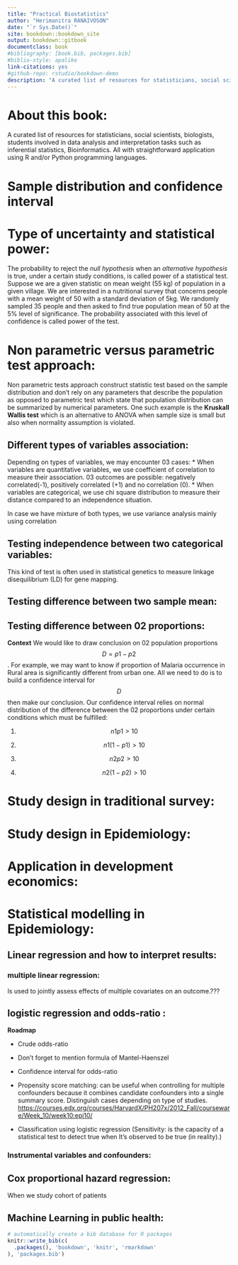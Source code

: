```yaml
--- 
title: "Practical Biostatistics"
author: "Herimanitra RANAIVOSON"
date: "`r Sys.Date()`"
site: bookdown::bookdown_site
output: bookdown::gitbook
documentclass: book
#bibliography: [book.bib, packages.bib]
#biblio-style: apalike
link-citations: yes
#github-repo: rstudio/bookdown-demo
description: "A curated list of resources for statisticians, social scientists, biologists, students involved in data analysis and interpretation tasks such as inferential statistics, Bioinformatics. All with straightforward application using R and/or Python programming languages."
---
```


# About this book:

A curated list of resources for statisticians, social scientists, biologists, students involved in data analysis and interpretation tasks such as inferential statistics, Bioinformatics. All with straightforward application using R and/or Python programming languages.

# Sample distribution and confidence interval

# Type of uncertainty and statistical power:

The probability to reject the _null hypothesis_ when an _alternative hypothesis_ is true, under a certain study conditions, is called power of a statistical test. Suppose we are a given statistic on mean weight (55 kg) of population in a given village. We are interested in a nutritional survey that concerns people with a mean weight of 50 with a standard deviation of 5kg. We randomly sampled 35 people and then asked to find true population mean of 50 at the 5% level of significance. The probability associated with this level of confidence is called power of the test.

# Non parametric versus parametric test approach:

Non parametric tests approach construct statistic test based on the sample distribution and don't rely on any parameters that describe the population as opposed to parametric test which state that population distribution can be summarized by numerical parameters. One such example is the **Kruskall Wallis test** which is an alternative to ANOVA when sample size is small but also when normality assumption is violated.

## Different types of variables association:

Depending on types of variables, we may encounter 03 cases:
* When variables are quantitative variables, we use coefficient of correlation to measure their association. 03 outcomes are possible: negatively correlated(-1), positively correlated (+1) and no correlation (0).
* When variables are categorical, we use chi square distribution to measure their distance compared to an independence situation.

In case we have mixture of both types, we use variance analysis mainly using correlation

## Testing independence between two categorical variables:
This kind of test is often used in statistical genetics to measure linkage disequilibrium (LD) for gene mapping.

## Testing difference between two sample mean:

## Testing difference between 02 proportions:

**Context**
We would like to draw conclusion on 02 population proportions $$ D=p{1} - p{2} $$ . For example, we may want to know if proportion of Malaria occurrence in Rural area is significantly different from urban one. All we need to do is to build a confidence interval for $$ D $$ then make our conclusion. Our confidence interval relies on normal distribution of the difference between the 02 proportions under certain conditions which must be fulfilled:

(1) $$ n{1}p{1}>10 $$ 

(2) $$ n{1}(1-p{1})>10 $$ 

(3) $$ n{2}p{2}>10 $$ 

(4) $$ n{2}(1-p{2})>10 $$

# Study design in traditional survey:

# Study design in Epidemiology:

# Application in development economics:

# Statistical modelling in Epidemiology:

## Linear regression and how to interpret results:

### multiple linear regression:

Is used to jointly assess effects of multiple covariates on an outcome.???

## logistic regression and odds-ratio :

**Roadmap**

* Crude odds-ratio
* Don't forget to mention formula of Mantel-Haenszel 
* Confidence interval for odds-ratio
* Propensity score matching: can be useful when controlling for multiple confounders because it combines candidate confounders into a single summary score. Distinguish cases depending on type of studies. [https://courses.edx.org/courses/HarvardX/PH207x/2012_Fall/courseware/Week_10/week10:epi10/](here)

* Classification using logistic regression (Sensitivity: is the capacity of a statistical test to detect true when It's observed to be true (in reality).)

### Instrumental variables and confounders:

## Cox proportional hazard regression:

When we study cohort of patients

## Machine Learning in public health:


```r
# automatically create a bib database for R packages
knitr::write_bib(c(
  .packages(), 'bookdown', 'knitr', 'rmarkdown'
), 'packages.bib')
```
